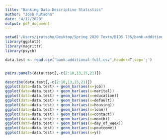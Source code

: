 ```yaml
---
title: "Banking Data Descriptive Statistics"
author: "Josh Rutsohn"
date: "4/12/2020"
output: pdf_document
---
```


```r
setwd("/Users/jrutsohn/Desktop/Spring 2020 Texts/BIOS 735/bank-additional")
library(ggplot2)
library(magrittr)
library(psych)

data.test <- read.csv("bank-additional-full.csv",header=T,sep=';')


pairs.panels(data.test[,-c(2:10,13,15,21)])

describe(data.test[,-c(2:10,13,15,21)])
ggplot(data=data.test) + geom_bar(aes(x=job))
ggplot(data=data.test) + geom_bar(aes(x=marital))
ggplot(data=data.test) + geom_bar(aes(x=education))
ggplot(data=data.test) + geom_bar(aes(x=default))
ggplot(data=data.test) + geom_bar(aes(x=housing))
ggplot(data=data.test) + geom_bar(aes(x=loan))
ggplot(data=data.test) + geom_bar(aes(x=contact))
ggplot(data=data.test) + geom_bar(aes(x=month))
ggplot(data=data.test) + geom_bar(aes(x=day_of_week))
ggplot(data=data.test) + geom_bar(aes(x=poutcome))
ggplot(data=data.test) + geom_bar(aes(x=y))
```

